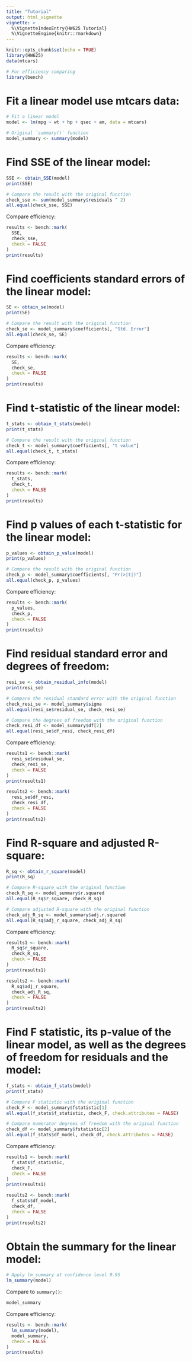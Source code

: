 ```yaml
---
title: "Tutorial"
output: html_vignette
vignette: >
  %\VignetteIndexEntry{HW625 Tutorial}
  %\VignetteEngine{knitr::rmarkdown}
---
```

```r
knitr::opts_chunk$set(echo = TRUE)
library(HW625)
data(mtcars)

# For efficiency comparing
library(bench)
```


# Fit a linear model use mtcars data:
```r
# Fit a linear model
model <- lm(mpg ~ wt + hp + qsec + am, data = mtcars)

# Original `summary()` function
model_summary <- summary(model)
```


# Find SSE of the linear model:
```r
SSE <- obtain_SSE(model)
print(SSE)

# Compare the result with the original function
check_sse <- sum(model_summary$residuals ^ 2)
all.equal(check_sse, SSE)
```

Compare efficiency:
```r
results <- bench::mark(
  SSE,
  check_sse,
  check = FALSE
)
print(results)
```


# Find coefficients standard errors of the linear model:
```r
SE <- obtain_se(model)
print(SE)

# Compare the result with the original function
check_se <- model_summary$coefficients[, "Std. Error"]
all.equal(check_se, SE)
```

Compare efficiency:
```r
results <- bench::mark(
  SE,
  check_se,
  check = FALSE
)
print(results)
```


# Find t-statistic of the linear model:
```r
t_stats <- obtain_t_stats(model)
print(t_stats)

# Compare the result with the original function
check_t <- model_summary$coefficients[, "t value"]
all.equal(check_t, t_stats)
```

Compare efficiency:
```r
results <- bench::mark(
  t_stats,
  check_t,
  check = FALSE
)
print(results)
```


# Find p values of each t-statistic for the linear model:
```r
p_values <- obtain_p_value(model)
print(p_values)

# Compare the result with the original function
check_p <- model_summary$coefficients[, "Pr(>|t|)"]
all.equal(check_p, p_values)
```

Compare efficiency:
```r
results <- bench::mark(
  p_values,
  check_p,
  check = FALSE
)
print(results)
```


# Find residual standard error and degrees of freedom:
```r
resi_se <- obtain_residual_info(model)
print(resi_se)

# Compare the residual standard error with the original function
check_resi_se <- model_summary$sigma
all.equal(resi_se$residual_se, check_resi_se)

# Compare the degrees of freedom with the original function
check_resi_df <- model_summary$df[2]
all.equal(resi_se$df_resi, check_resi_df)
```

Compare efficiency:
```r
results1 <- bench::mark(
  resi_se$residual_se,
  check_resi_se,
  check = FALSE
)
print(results1)

results2 <- bench::mark(
  resi_se$df_resi,
  check_resi_df,
  check = FALSE
)
print(results2)
```


# Find R-square and adjusted R-square:
```r
R_sq <- obtain_r_square(model)
print(R_sq)

# Compare R-square with the original function
check_R_sq <- model_summary$r.squared
all.equal(R_sq$r_square, check_R_sq)

# Compare adjusted R-square with the original function
check_adj_R_sq <- model_summary$adj.r.squared
all.equal(R_sq$adj_r_square, check_adj_R_sq)
```

Compare efficiency:
```r
results1 <- bench::mark(
  R_sq$r_square,
  check_R_sq,
  check = FALSE
)
print(results1)

results2 <- bench::mark(
  R_sq$adj_r_square,
  check_adj_R_sq,
  check = FALSE
)
print(results2)
```


# Find F statistic, its p-value of the linear model, as well as the degrees of freedom for residuals and the model:
```r
f_stats <- obtain_f_stats(model)
print(f_stats)

# Compare F statistic with the original function
check_F <- model_summary$fstatistic[1]
all.equal(f_stats$f_statistic, check_F, check.attributes = FALSE)

# Compare numerator degrees of freedom with the original function
check_df <- model_summary$fstatistic[2]
all.equal(f_stats$df_model, check_df, check.attributes = FALSE)
```

Compare efficiency:
```r
results1 <- bench::mark(
  f_stats$f_statistic,
  check_F,
  check = FALSE
)
print(results1)

results2 <- bench::mark(
  f_stats$df_model,
  check_df,
  check = FALSE
)
print(results2)
```


# Obtain the summary for the linear model:
```r
# Apply lm_summary at confidence level 0.95
lm_summary(model)
```


Compare to `summary()`:
```r
model_summary
```


Compare efficiency:
```r
results <- bench::mark(
  lm_summary(model),
  model_summary,
  check = FALSE
)
print(results)
```
